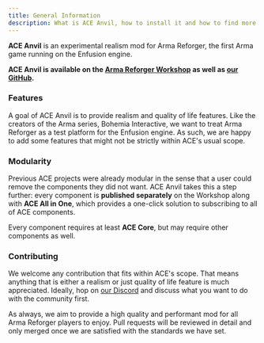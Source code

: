 ```yaml
---
title: General Information
description: What is ACE Anvil, how to install it and how to find more information about it.
---
```



**ACE Anvil** is an experimental realism mod for Arma Reforger, the first Arma game running on the Enfusion engine.

**ACE Anvil is available on the <a href="https://reforger.armaplatform.com/workshop?search=acemod" target="_blank">Arma Reforger Workshop</a> as well as <a href={config.ace.githubUrl} target="_blank">our GitHub</a>.**

### Features

A goal of ACE Anvil is to provide realism and quality of life features. Like the creators of the Arma series, Bohemia Interactive, we want to treat Arma Reforger as a test platform for the Enfusion engine. As such, we are happy to add some features that might not be strictly within ACE's usual scope.

### Modularity

Previous ACE projects were already modular in the sense that a user could remove the components they did not want. ACE Anvil takes this a step further: every component is **published separately** on the Workshop along with **ACE All in One**, which provides a one-click solution to subscribing to all of ACE components.

Every component requires at least **ACE Core**, but may require other components as well.

### Contributing

We welcome any contribution that fits within ACE's scope. That means anything that is either a realism or just quality of life feature is much appreciated. Ideally, hop on <a href={config.ace.discordUrl} target="_blank">our Discord</a> and discuss what you want to do with the community first.

As always, we aim to provide a high quality and performant mod for all Arma Reforger players to enjoy. Pull requests will be reviewed in detail and only merged once we are satisfied with the standards we have set.
